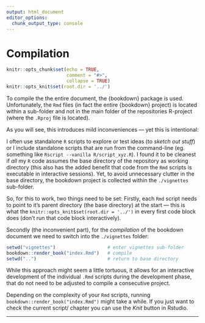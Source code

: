 ```yaml
---
output: html_document
editor_options:
  chunk_output_type: console
---
```


# Compilation

```r
knitr::opts_chunk$set(echo = TRUE,
                      comment = "#>",
                      collapse = TRUE)
knitr::opts_knit$set(root.dir = '../')
```

To compile the the entire document, the {bookdown} package is used.
Unfortunately, the `Rmd` files (in fact the entire {bookdown} project) is located within a sub-folder and not in the main folder of the repositories R-project (where the `.Rproj` file is located).

As you will see, this introduces mild inconveniences --- yet this is intentional:

I often use standalone `R` scripts to explore or test ideas (to *sketch out stuff*) or I include standalone scripts that are run from the command-line (eg. something like `Rscript --vanilla R/script_xyz.R`).
I found it to be cleanest if *all* my `R` code assumes the base directory of the repository as working directory (this also has the added benefit that code from the `Rmd` scripts is executable in interactive sessions).
Yet, to avoid unnecessary clutter in the base directory, the bookdown project is collected within the `./vignettes` sub-folder.

So, for this to work, two things need to be set: 
Firstly, each `Rmd` script needs to point to it's parent directory (the base directory) at the start --- this is what the `knitr::opts_knit$set(root.dir = '../')` in every first code block does (don't run that code block interactively).

Secondly (the inconvenient part), for the *compilation* of the bookdown document we need to switch into the `./vignettes` folder:

```r
setwd("vignettes")                   # enter vignettes sub-folder
bookdown::render_book("index.Rmd")   # compile
setwd("..")                          # return to base directory
```

While this approach might seem a little tortuous, it allows for an interactive development of the individual `.Rmd` scripts during the development phase, that do not need to be adjusted to compile a consecutive project.

:::beware
Depending on the complexity of your `Rmd` scripts, running `bookdown::render_book("index.Rmd")` might take a while.
If you just want to check the current script/ chapter you can use the *Knit* button in Rstudio.
:::

---
